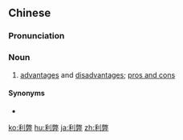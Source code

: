 ==Chinese==
{{zh-forms}}

===Pronunciation===
{{zh-pron
|m=lìbì
|c=lei6 bai6
|mn=lī-pè
|cat=n
}}

===Noun===
{{zh-noun}}

# [[advantage]]s and [[disadvantage]]s; [[pros and cons]]

====Synonyms====
* {{zh-l|優缺點}}

{{zh-cat|Advanced}}

[[ko:利弊]]
[[hu:利弊]]
[[ja:利弊]]
[[zh:利弊]]